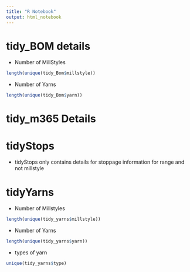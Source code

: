 ```yaml
---
title: "R Notebook"
output: html_notebook
---
```


# tidy_BOM details

- Number of MillStyles
```r
length(unique(tidy_Bom$millstyle))
```
- Number of Yarns
```r
length(unique(tidy_Bom$yarn))
```

# tidy_m365 Details

# tidyStops

- tidyStops only contains details for stoppage information for range and not millstyle

# tidyYarns

- Number of Millstyles
```r
length(unique(tidy_yarns$millstyle))
```

- Number of Yarns
```r
length(unique(tidy_yarns$yarn))
```


- types of yarn
```r
unique(tidy_yarns$type)
```

